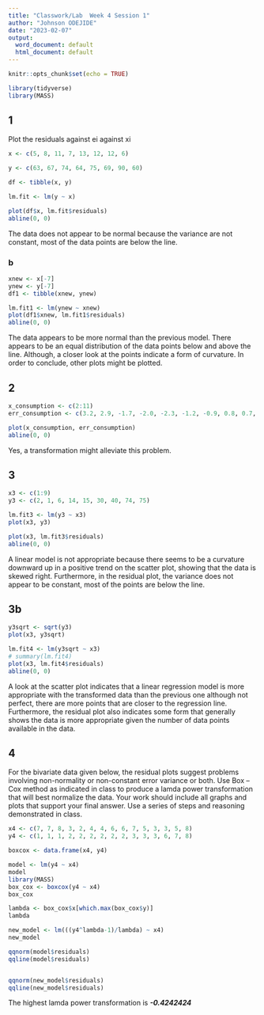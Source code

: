 ```yaml
---
title: "Classwork/Lab  Week 4 Session 1"
author: "Johnson ODEJIDE"
date: "2023-02-07"
output:
  word_document: default
  html_document: default
---
```



```r
knitr::opts_chunk$set(echo = TRUE)

library(tidyverse)
library(MASS)
```
## 1
Plot the residuals against ei against xi
```r
x <- c(5, 8, 11, 7, 13, 12, 12, 6)

y <- c(63, 67, 74, 64, 75, 69, 90, 60)

df <- tibble(x, y)

lm.fit <- lm(y ~ x)

plot(df$x, lm.fit$residuals)
abline(0, 0)
```
The data does not appear to be normal because the variance are not constant, most of the data points are below the line.

### b
```r
xnew <- x[-7]
ynew <- y[-7]
df1 <- tibble(xnew, ynew)

lm.fit1 <- lm(ynew ~ xnew)
plot(df1$xnew, lm.fit1$residuals)
abline(0, 0)
```
The data appears to be more normal than the previous model. There appears to be an equal distribution of the data points below and above the line. Although, a closer look at the points indicate a form of curvature. In order to conclude, other plots might be plotted.

## 2


```r
x_consumption <- c(2:11)
err_consumption <- c(3.2, 2.9, -1.7, -2.0, -2.3, -1.2, -0.9, 0.8, 0.7, 0.5)

plot(x_consumption, err_consumption)
abline(0, 0)
```
Yes, a transformation might alleviate this problem.

## 3
```r
x3 <- c(1:9)
y3 <- c(2, 1, 6, 14, 15, 30, 40, 74, 75)

lm.fit3 <- lm(y3 ~ x3)
plot(x3, y3)

plot(x3, lm.fit3$residuals)
abline(0, 0)
```

A linear model is not appropriate because there seems to be a curvature downward up in a positive trend on the scatter plot, showing that the data is skewed right. Furthermore, in the residual plot, the variance does not appear to be constant, most of the points are below the line.

## 3b

```r
y3sqrt <- sqrt(y3)
plot(x3, y3sqrt)

lm.fit4 <- lm(y3sqrt ~ x3)
# summary(lm.fit4)
plot(x3, lm.fit4$residuals)
abline(0, 0)

```
A look at the scatter plot indicates that a linear regression model is more appropriate with the transformed data than the previous one although not perfect, there are more points that are closer to the regression line. Furthermore, the residual plot also indicates some form that generally shows the data is more appropriate given the number of data points available in the data.

## 4
For the bivariate data given below, the residual plots suggest problems involving non-normality or non-constant error variance or both.  Use Box – Cox method as indicated in class to produce a lamda power transformation that will best normalize the data. Your work should include all graphs and plots that support your final answer.  Use a series of steps and reasoning demonstrated in class.

```r
x4 <- c(7, 7, 8, 3, 2, 4, 4, 6, 6, 7, 5, 3, 3, 5, 8)
y4 <- c(1, 1, 1, 2, 2, 2, 2, 2, 2, 3, 3, 3, 6, 7, 8)

boxcox <- data.frame(x4, y4)

model <- lm(y4 ~ x4) 
model
library(MASS)
box_cox <- boxcox(y4 ~ x4) 
box_cox

lambda <- box_cox$x[which.max(box_cox$y)] 
lambda

new_model <- lm(((y4^lambda-1)/lambda) ~ x4) 
new_model

qqnorm(model$residuals) 
qqline(model$residuals)


qqnorm(new_model$residuals) 
qqline(new_model$residuals)
```
The highest lamda power transformation is ***-0.4242424***
